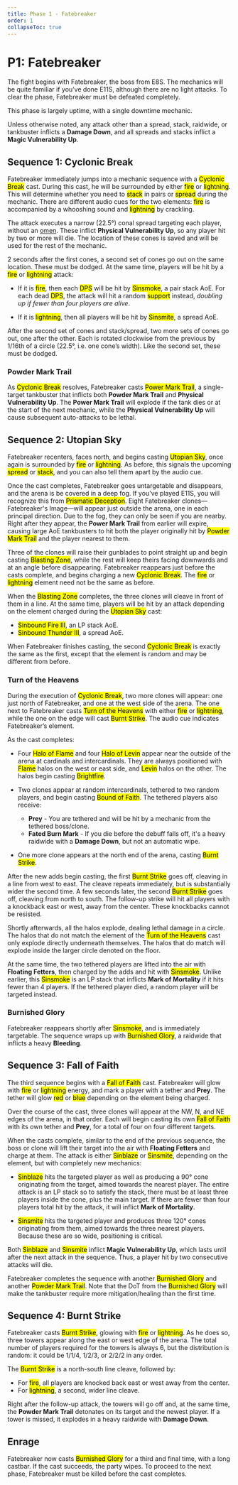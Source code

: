 ```yaml
---
title: Phase 1 - Fatebreaker
order: 1
collapseToc: true
---
```


# P1: Fatebreaker

The fight begins with Fatebreaker, the boss from E8S.
The mechanics will be quite familiar if you’ve done E11S, although there are no light attacks.
To clear the phase, Fatebreaker must be defeated completely.

This phase is largely uptime, with a single downtime mechanic.

Unless otherwise noted, any attack other than a spread, stack, raidwide, or tankbuster inflicts a
<b title="2 minute, 90%">Damage Down</b>, and all spreads and stacks inflict a **Magic Vulnerability Up**.

## Sequence 1: Cyclonic Break
Fatebreaker immediately jumps into a mechanic sequence with a <mark class="hl-cast">Cyclonic Break</mark> cast.
During this cast, he will be surrounded by either <mark class="hl-fire">fire</mark> or <mark class="hl-electric">lightning</mark>.
This will determine whether you need to <mark class="hl-fire">stack</mark> in pairs or <mark class="hl-electric">spread</mark> during the mechanic.
There are different audio cues for the two elements: <mark class="hl-fire">fire</mark> is accompanied by a whooshing sound and <mark class="hl-electric">lightning</mark> by crackling.

The attack executes a narrow (22.5°) conal spread targeting each player, without an <u title="A puddle telegraphing an upcoming AoE">omen</u>.
These inflict <b title="2 second, lethal">Physical Vulnerability Up</b>, so any player hit by two or more will die.
The location of these cones is saved and will be used for the rest of the mechanic.

2 seconds after the first cones, a second set of cones go out on the same location.
These must be dodged.
At the same time, players will be hit by a <mark class="hl-fire">fire</mark> or <mark class="hl-electric">lightning</mark> attack:

* If it is <mark class="hl-fire">fire</mark>, then each <mark class="hl-dps">DPS</mark> will be hit by <mark class="hl-fire">Sinsmoke</mark>, a pair stack AoE.
For each dead <mark class="hl-dps">DPS</mark>, the attack will hit a random <mark class="hl-support">support</mark> instead, *doubling up if fewer than four players are alive*.

* If it is <mark class="hl-electric">lightning</mark>, then all players will be hit by <mark class="hl-electric">Sinsmite</mark>, a spread AoE.

After the second set of cones and stack/spread, two more sets of cones go out, one after the other. Each is rotated clockwise from the previous by 1/16th of a circle (22.5°, i.e. one cone’s width). Like the second set, these must be dodged.

### Powder Mark Trail
As <mark class="hl-cast">Cyclonic Break</mark> resolves, Fatebreaker casts <mark class="hl-cast">Power Mark Trail</mark>, a single-target tankbuster that inflicts both **Powder Mark Trail** and **Physical Vulnerability Up**.
The **Power Mark Trail** will explode if the tank dies or at the start of the next mechanic, while the **Physical Vulnerability Up** will cause subsequent auto-attacks to be lethal.

## Sequence 2: Utopian Sky
Fatebreaker recenters, faces north, and begins casting <mark class="hl-cast">Utopian Sky</mark>, once again is surrounded by <mark class="hl-fire">fire</mark> or <mark class="hl-electric">lightning</mark>.
As before, this signals the upcoming <mark class="hl-fire">spread</mark> or <mark class="hl-electric">stack</mark>, and you can also tell them apart by the audio cue.

Once the cast completes, Fatebreaker goes untargetable and disappears, and the arena is be covered in a deep fog.
If you’ve played E11S, you will recognize this from <mark class="hl-cast">Prismatic Deception</mark>.
Eight Fatebreaker clones—Fatebreaker's Image—will appear just outside the arena, one in each principal direction.
Due to the fog, they can only be seen if you are nearby.
Right after they appear, the **Power Mark Trail** from earlier will expire, causing large AoE tankbusters to hit both the player originally hit by <mark class="hl-cast">Powder Mark Trail</mark> and the player nearest to them.

Three of the clones will raise their gunblades to point straight up and begin casting <mark class="hl-cast">Blasting Zone</mark>, while the rest will keep theirs facing downwards and at an angle before disappearing.
Fatebreaker reappears just before the casts complete, and begins charging a new <mark class="hl-cast">Cyclonic Break</mark>.
The <mark class="hl-fire">fire</mark> or <mark class="hl-electric">lightning</mark> element need not be the same as before.

When the <mark class="hl-cast">Blasting Zone</mark> completes, the three clones will cleave in front of them in a line.
At the same time, players will be hit by an attack depending on the element charged during the <mark class="hl-cast">Utopian Sky</mark> cast:

* <mark class="hl-fire">Sinbound Fire III</mark>, an LP stack AoE.
* <mark class="hl-electric">Sinbound Thunder III</mark>, a spread AoE.

When Fatebreaker finishes casting, the second <mark class="hl-cast">Cyclonic Break</mark> is exactly the same as the first, except that the element is random and may be different from before.

### Turn of the Heavens
During the execution of <mark class="hl-cast">Cyclonic Break</mark>, two more clones will appear: one just north of Fatebreaker, and one at the west side of the arena.
The one next to Fatebreaker casts <mark class="hl-cast">Turn of the Heavens</mark> with either <mark class="hl-fire">fire</mark> or <mark class="hl-electric">lightning</mark>, while the one on the edge will cast <mark class="hl-electric">Burnt Strike</mark>.
The audio cue indicates Fatebreaker’s element.

As the cast completes:

* Four <mark class="hl-fire">Halo of Flame</mark> and four <mark class="hl-electric">Halo of Levin</mark> appear near the outside of the arena at cardinals and intercardinals.
They are always positioned with <mark class="hl-fire">Flame</mark> halos on the west or east side, and <mark class="hl-electric">Levin</mark> halos on the other.
The halos begin casting <mark class="hl-cast">Brightfire</mark>.

* Two clones appear at random intercardinals, tethered to two random players, and begin casting <mark class="hl-fire">Bound of Faith</mark>.
The tethered players also receive:
  * **Prey** - You are tethered and will be hit by a mechanic from the tethered boss/clone.
  * **Fated Burn Mark** - If you die before the debuff falls off, it's a heavy raidwide with a **Damage Down**, but not an automatic wipe.
* One more clone appears at the north end of the arena, casting <mark class="hl-fire">Burnt Strike</mark>.

After the new adds begin casting, the first <mark class="hl-cast">Burnt Strike</mark> goes off, cleaving in a line from west to east.
The cleave repeats immediately, but is substantially wider the second time.
A few seconds later, the second <mark class="hl-cast">Burnt Strike</mark> goes off, cleaving from north to south.
The follow-up strike will hit all players with a knockback east or west, away from the center.
These knockbacks cannot be resisted.

Shortly afterwards, all the halos explode, dealing lethal damage in a circle.
The halos that do not match the element of the <mark class="hl-cast">Turn of the Heavens</mark> cast only explode directly underneath themselves.
The halos that do match will explode inside the larger circle denoted on the floor.

At the same time, the two tethered players are lifted into the air with **Floating Fetters**, then charged by the adds and hit with <mark class="hl-fire">Sinsmoke</mark>.
Unlike earlier, this <mark class="hl-fire">Sinsmoke</mark> is an LP stack that inflicts **Mark of Mortality** if it hits fewer than 4 players.
If the tethered player died, a random player will be targeted instead.

### Burnished Glory
Fatebreaker reappears shortly after <mark class="hl-fire">Sinsmoke</mark>, and is immediately targetable.
The sequence wraps up with <mark class="hl-cast">Burnished Glory</mark>, a raidwide that inflicts a heavy **Bleeding**.

## Sequence 3: Fall of Faith
The third sequence begins with a <mark class="hl-cast">Fall of Faith</mark> cast.
Fatebreaker will glow with <mark class="hl-fire">fire</mark> or <mark class="hl-electric">lightning</mark> energy, and mark a player with a tether and **Prey**.
The tether will glow <mark class="hl-fire">red</mark> or <mark class="hl-electric">blue</mark> depending on the element being charged.

Over the course of the cast, three clones will appear at the NW, N, and NE edges of the arena, in that order.
Each will begin casting its own <mark class="hl-cast">Fall of Faith</mark> with its own tether and **Prey**, for a total of four on four different targets.

When the casts complete, similar to the end of the previous sequence, the boss or clone will lift their target into the air with **Floating Fetters** and charge at them.
The attack is either <mark class="hl-fire">Sinblaze</mark> or <mark class="hl-electric">Sinsmite</mark>, depending on the element, but with completely new mechanics:

* <mark class="hl-fire">Sinblaze</mark> hits the targeted player as well as producing a 90° cone originating from the target, aimed towards the nearest player.
The entire attack is an LP stack so to satisfy the stack, there must be at least three players inside the cone, plus the main target.
If there are fewer than four players total hit by the attack, it will inflict **Mark of Mortality**.

* <mark class="hl-electric">Sinsmite</mark> hits the targeted player and produces three 120° cones originating from them, aimed towards the three nearest players.
Because these are so wide, positioning is critical.

Both <mark class="hl-fire">Sinblaze</mark> and <mark class="hl-electric">Sinsmite</mark> inflict **Magic Vulnerability Up**, which lasts until after the next attack in the sequence.
Thus, a player hit by two consecutive attacks will die.

Fatebreaker completes the sequence with another <mark class="hl-cast">Burnished Glory</mark> and another <mark class="hl-cast">Powder Mark Trail</mark>.
Note that the DoT from the <mark class="hl-cast">Burnished Glory</mark> will make the tankbuster require more mitigation/healing than the first time.

## Sequence 4: Burnt Strike
Fatebreaker casts <mark class="hl-cast">Burnt Strike</mark>, glowing with <mark class="hl-fire">fire</mark> or <mark class="hl-electric">lightning</mark>.
As he does so, three towers appear along the east or west edge of the arena.
The total number of players required for the towers is always 6, but the distribution is random: it could be 1/1/4, 1/2/3, or 2/2/2 in any order.

The <mark class="hl-cast">Burnt Strike</mark> is a north-south line cleave, followed by:

* For <mark class="hl-fire">fire</mark>, all players are knocked back east or west away from the center.
* For <mark class="hl-electric">lightning</mark>, a second, wider line cleave.

Right after the follow-up attack, the towers will go off and, at the same time, the **Powder Mark Trail** detonates on its target and the newest player.
If a tower is missed, it explodes in a heavy raidwide with **Damage Down**.

## Enrage
Fatebreaker now casts <mark class="hl-cast">Burnished Glory</mark> for a third and final time, with a long castbar.
If the cast succeeds, the party wipes.
To proceed to the next phase, Fatebreaker must be killed before the cast completes.
